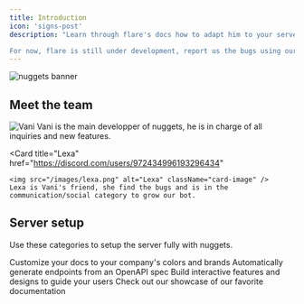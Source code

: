 ```yaml
---
title: Introduction
icon: 'signs-post'
description: "Learn through flare's docs how to adapt him to your server

For now, flare is still under development, report us the bugs using our pro mail or using the [dev server](https://discord.gg/WvWt4TNUyK)"
---
```

<img className="banner-image" src="/images/intro banner nuggets.png" alt="nuggets banner" />

## Meet the team

<CardGroup cols={2}>
  <Card
    title="Vani"
    href="https://discord.com/users/946409574796230697"
  >
    <img src="/images/vani.png" alt="Vani" className="card-image" />
    Vani is the main developper of nuggets, he is in charge of all inquiries and new features.
  </Card>

  <Card
    title="Lexa"
    href="https://discord.com/users/972434996193296434"
  >
    <img src="/images/lexa.png" alt="Lexa" className="card-image" />
    Lexa is Vani's friend, she find the bugs and is in the communication/social category to grow our bot.
  </Card>
</CardGroup>



## Server setup 

Use these categories to setup the server fully with nuggets.

<CardGroup cols={2}>
  <Card
    title="wip"
    icon=""
    href="https://discord.gg/WvWt4TNUyK"
  >
    Customize your docs to your company's colors and brands
  </Card>
  <Card
    title="wip"
    icon=""
    href="https://discord.gg/WvWt4TNUyK"
  >
    Automatically generate endpoints from an OpenAPI spec
  </Card>
  <Card
    title="wip"
    icon=""
    href="https://discord.gg/WvWt4TNUyK"
  >
    Build interactive features and designs to guide your users
  </Card>
  <Card
    title="wip"
    icon=""
    href="https://discord.gg/WvWt4TNUyK"
  >
    Check out our showcase of our favorite documentation
  </Card>
</CardGroup>
